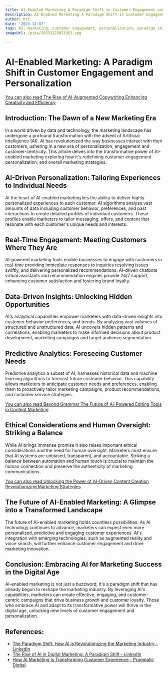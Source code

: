 ```yaml
---
title: AI-Enabled Marketing A Paradigm Shift in Customer Engagement and Personalization
description: AI-Enabled Marketing A Paradigm Shift in Customer Engagement and Personalization
author: Usf
date: '2023-12-07'
tags: AI, marketing, customer engagement, personalization, paradigm shift
imageUrl: /pixa/20231223073351.jpg

---
```

# AI-Enabled Marketing: A Paradigm  Shift in Customer  Engagement and Personalization

[You can also read The  Rise of AI-Augmented Copywriting Enhancing Creativity and Efficiency](The%20Rise%20of%20AI-Augmented%20Copywriting%20Enhancing%20Creativity%20and%20Efficiency)


## Introduction: The Dawn of a New Marketing Era

In a world  driven by data and  technology, the marketing landscape has undergone a profound  transformation with the advent of Artificial Intelligence (AI). AI  has revolutionized the way businesses interact with their customers, ushering in a new era  of personalization, engagement and customer-centricity.  This article delves  into the transformative power of AI-enabled marketing exploring how it's redefining customer engagement personalization, and overall marketing strategies.

## AI-Driven Personalization: Tailoring Experiences to Individual Needs

At the heart of AI-enabled marketing  lies the  ability  to deliver highly personalized experiences  to each customer. AI algorithms analyze vast amounts of data including customer behavior, preferences, and past interactions to create detailed profiles of individual customers. These profiles enable marketers to  tailor messaging, offers, and content that resonate  with each customer's unique needs and interests.

## Real-Time Engagement:  Meeting Customers Where They Are

AI-powered marketing  tools enable  businesses to engage with customers in real-time  providing immediate responses to  inquiries resolving  issues swiftly, and delivering personalized recommendations. AI-driven chatbots virtual  assistants  and recommendation engines provide 24/7 support, enhancing customer satisfaction and  fostering brand loyalty.

## Data-Driven Insights: Unlocking Hidden Opportunities

AI's analytical capabilities empower marketers with data-driven  insights into customer behavior preferences, and trends.  By  analyzing vast volumes of structured and unstructured data, AI uncovers hidden  patterns and correlations, enabling marketers to  make informed decisions about product development, marketing campaigns and target audience segmentation.

## Predictive Analytics: Foreseeing Customer Needs

Predictive analytics a subset of AI, harnesses historical data  and machine learning algorithms to forecast future  customer behavior. This capability allows marketers to anticipate customer needs and preferences, enabling them to proactively tailor marketing campaigns,  product recommendations, and customer service strategies.

[You can also read Beyond Grammar The Future of AI-Powered  Editing Tools in Content Marketing](Beyond%20Grammar%20The%20Future%20of%20AI-Powered%20Editing%20Tools%20in%20Content%20Marketing)


## Ethical Considerations and Human  Oversight:  Striking a Balance

While AI brings immense promise it also raises important ethical considerations and the need for human oversight. Marketers must ensure that AI systems are unbiased, transparent, and accountable. Striking a balance between automation and human touch is crucial to maintain the human connection and preserve  the authenticity of marketing communications.

[You can also read Unlocking the  Power of AI-Driven Content Creation Revolutionizing Marketing Strategies](Unlocking%20the%20Power%20of%20AI-Driven%20Content%20Creation%20Revolutionizing%20Marketing%20Strategies)


## The Future of AI-Enabled Marketing: A Glimpse into a Transformed Landscape

The future of AI-enabled marketing holds countless possibilities. As AI technology continues to advance, marketers can expect even more personalized,  predictive and engaging customer experiences. AI's integration with emerging technologies,  such as augmented reality and voice search, will further enhance customer engagement and drive marketing innovation.

##  Conclusion: Embracing AI for  Marketing Success in the Digital Age

AI-enabled marketing is not  just a buzzword; it's a paradigm shift that has already begun to reshape the marketing industry. By leveraging AI's capabilities,  marketers  can create effective,  engaging, and customer-centric campaigns that drive business growth and customer loyalty. Those who  embrace AI and adapt to its transformative power will thrive in the digital age, unlocking  new levels  of customer engagement and  personalization.

## References:
- [The Paradigm Shift: How AI is Revolutionizing the Marketing Industry - LinkedIn](https://www.linkedin.com/pulse/paradigm-shift-how-ai-revolutionizing-marketing-industry-lynn)
- [The Rise of AI in Digital Marketing: A Paradigm Shift - LinkedIn](https://www.linkedin.com/pulse/rise-ai-digital-marketing-paradigm-shift-dhanya-james)
- [How AI Marketing is Transforming Customer Experience - Pragmatic Digital](https://www.pragmatic.digital/blog/how-ai-marketing-is-transforming-customer-experience)
